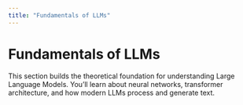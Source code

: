 ```yaml
---
title: "Fundamentals of LLMs"
---
```


# Fundamentals of LLMs

This section builds the theoretical foundation for understanding Large Language Models. You'll learn about neural networks, transformer architecture, and how modern LLMs process and generate text.
